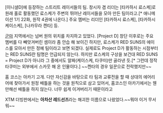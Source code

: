 [이니셜D]에 등장하는 스트리트 레이서들의 팀. 창시자 겸 리더는 [타카하시 료스케]로 원래 홀로 활동했던 료스케가 주변의 뛰어난 레이서들을 모아 만든 팀이라고.[* 애니메이션 1기 22화, 원작 4권에 나온다.] 주요 멤버는 리더인 [타카하시 료스케], [타카하시 케이스케], [나카무라 켄타] 등.

[[군마]] 지역에서는 넘버 원의 위치를 차지하고 있었다. [Project D] 창단 이후로는 주요 멤버를 다 빼앗겨버린 셈이라 좀 안습 해 보이긴 하지만, 료스케가 RED SUNS의 에이스를 모아서 만든 정예 팀이라고 보면 되겠다. 실제로도 Project D가 활동하는 시점부터는 RED SUNS란 팀명은 언급되지 않는다. 하지만 료스케의 구상을 보건대 RED SUNS = Project D가 아니라 그 중에서도 알짜(케이스케, 타쿠미)만 골라낸 듯.[* 그런데 정작 타쿠미는 외부에서 스카웃 해 온 인물이다.] ~~켄타의 경우 일꾼으로 전락했지만~~

홈 코스는 아카기 고개. 다만 자신감을 바탕으로 타 팀과 교류전을 할 때 상대의 에어리어에 찾아가서 원정 배틀을 하는 것을 원칙으로 삼고 있어서, 홈코스인 아카기에서는 웬만해선 배틀을 하지 않는다. 너무 쉽게 이겨버리기 때문이라고

XTM 더빙판에서는 '''아차산 레드선즈'''라는 해괴한 이름으로 나왔었다.~~뭐야 이거 무서워~~
